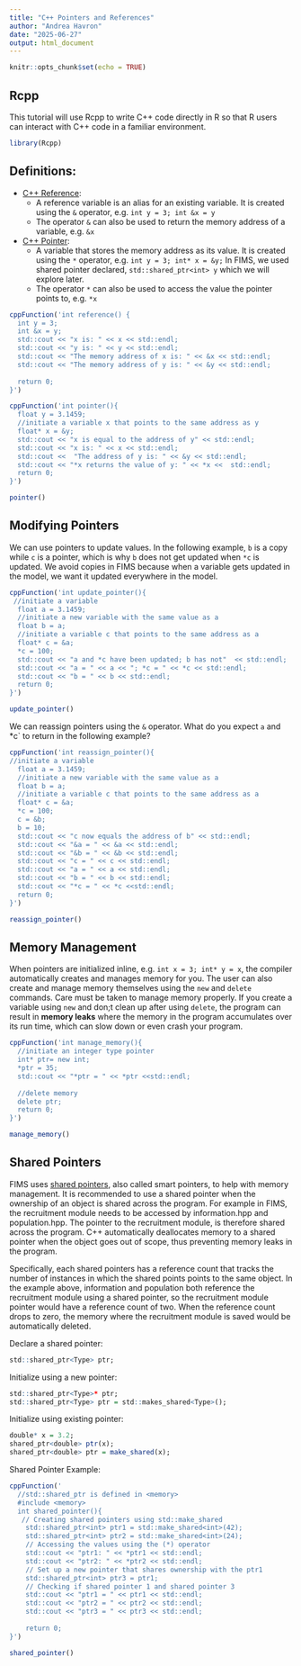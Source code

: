 ```yaml
---
title: "C++ Pointers and References"
author: "Andrea Havron"
date: "2025-06-27"
output: html_document
---
```


```r
knitr::opts_chunk$set(echo = TRUE)
```
## Rcpp
This tutorial will use Rcpp to write C++ code directly in R so that R users can interact with C++ code in a familiar environment.
```r
library(Rcpp)
```


## Definitions:
- [C++ Reference](https://www.w3schools.com/cpp/cpp_references.asp): 
  - A reference variable is an alias for an existing variable. It is created using the `&` operator, e.g. `int y = 3; int &x = y`
  - The operator `&` can also be used to return the memory address of a variable, e.g. `&x`
- [C++ Pointer](https://www.w3schools.com/cpp/cpp_pointers.asp):
  - A variable that stores the memory address as its value. It is created using the `*` operator, e.g. `int y = 3; int* x = &y;` In FIMS, we used shared pointer declared, `std::shared_ptr<int> y` which we will explore later.
  - The operator `*` can also be used to access the value the pointer points to, e.g. `*x` 
  
```r
cppFunction('int reference() {
  int y = 3;
  int &x = y;
  std::cout << "x is: " << x << std::endl;
  std::cout << "y is: " << y << std::endl;
  std::cout << "The memory address of x is: " << &x << std::endl;
  std::cout << "The memory address of y is: " << &y << std::endl;
  
  return 0;
}')
```


```r
cppFunction('int pointer(){
  float y = 3.1459;
  //initiate a variable x that points to the same address as y
  float* x = &y;
  std::cout << "x is equal to the address of y" << std::endl;
  std::cout << "x is: " << x << std::endl;
  std::cout <<  "The address of y is: " << &y << std::endl;
  std::cout << "*x returns the value of y: " << *x <<  std::endl;
  return 0;
}')

pointer()
```

## Modifying Pointers

We can use pointers to update values. In the following example, `b` is a copy while `c` is a pointer, which is why `b` does not get updated when `*c` is updated. We avoid copies in FIMS because when a variable gets updated in the model, we want it updated everywhere in the model.
```r
cppFunction('int update_pointer(){
 //initiate a variable
  float a = 3.1459;
  //initiate a new variable with the same value as a
  float b = a;
  //initiate a variable c that points to the same address as a
  float* c = &a;
  *c = 100;
  std::cout << "a and *c have been updated; b has not"  << std::endl;
  std::cout << "a = " << a << "; *c = " << *c << std::endl;
  std::cout << "b = " << b << std::endl;
  return 0;
}')

update_pointer()
```

We can reassign pointers using the `&` operator. What do you expect `a` and *c` to return in the following example?
```r
cppFunction('int reassign_pointer(){
//initiate a variable
  float a = 3.1459;
  //initiate a new variable with the same value as a
  float b = a;
  //initiate a variable c that points to the same address as a
  float* c = &a;
  *c = 100;
  c = &b;
  b = 10;
  std::cout << "c now equals the address of b" << std::endl;
  std::cout << "&a = " << &a << std::endl;
  std::cout << "&b = " << &b << std::endl;
  std::cout << "c = " << c << std::endl; 
  std::cout << "a = " << a << std::endl;
  std::cout << "b = " << b << std::endl; 
  std::cout << "*c = " << *c <<std::endl;
  return 0;
}')

reassign_pointer()
```

## Memory Management

When pointers are initialized inline, e.g. `int x = 3; int* y = x`, the compiler automatically creates and manages memory for you. The user can also create and manage memory themselves using the `new` and `delete` commands. Care must be taken to manage memory properly. If you create a variable using `new` and don;t clean up after using `delete`, the program can result in **memory leaks** where the memory in the program accumulates over its run time, which can slow down or even crash your program.

```r
cppFunction('int manage_memory(){
  //initiate an integer type pointer
  int* ptr= new int;
  *ptr = 35;
  std::cout << "*ptr = " << *ptr <<std::endl;
  
  //delete memory 
  delete ptr;
  return 0;
}')

manage_memory()
```
## Shared Pointers

FIMS uses [shared pointers](https://www.geeksforgeeks.org/cpp/shared_ptr-in-cpp/), also called smart pointers, to help with memory management. It is recommended to use a shared pointer when the ownership of an object is shared across the program. For example in FIMS, the recruitment module needs to be accessed by information.hpp and population.hpp. The pointer to the recruitment module, is therefore shared across the program. C++ automatically deallocates memory to a shared pointer when the object goes out of scope, thus preventing memory leaks in the program. 

Specifically, each shared pointers has a reference count that tracks the number of instances in which the shared points points to the same object. In the example above, information and population both reference the recruitment module using a shared pointer, so the recruitment module pointer would have a reference count of two. When the reference count drops to zero, the memory where the recruitment module is saved would be automatically deleted. 

Declare a shared pointer:
```r
std::shared_ptr<Type> ptr;
```

Initialize using a new pointer:
```r
std::shared_ptr<Type>* ptr;
std::shared_ptr<Type> ptr = std::makes_shared<Type>();
```

Initialize using existing pointer:
```r
double* x = 3.2; 
shared_ptr<double> ptr(x);
shared_ptr<double> ptr = make_shared(x);
```

Shared Pointer Example:
```r
cppFunction('
  //std::shared_ptr is defined in <memory>
  #include <memory>
  int shared_pointer(){
   // Creating shared pointers using std::make_shared
    std::shared_ptr<int> ptr1 = std::make_shared<int>(42);
    std::shared_ptr<int> ptr2 = std::make_shared<int>(24);
    // Accessing the values using the (*) operator
    std::cout << "ptr1: " << *ptr1 << std::endl;
    std::cout << "ptr2: " << *ptr2 << std::endl;
    // Set up a new pointer that shares ownership with the ptr1
    std::shared_ptr<int> ptr3 = ptr1;
    // Checking if shared pointer 1 and shared pointer 3
    std::cout << "ptr1 = " << ptr1 << std::endl;
    std::cout << "ptr2 = " << ptr2 << std::endl;
    std::cout << "ptr3 = " << ptr3 << std::endl;
    
    return 0;
}')

shared_pointer()
```



